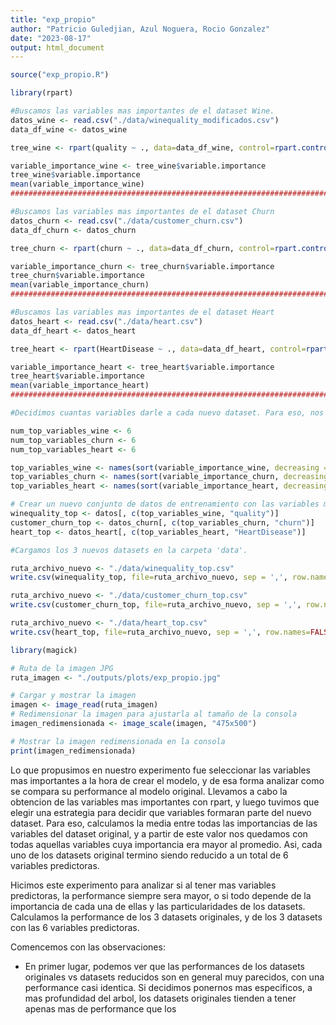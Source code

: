 ```yaml
---
title: "exp_propio"
author: "Patricio Guledjian, Azul Noguera, Rocio Gonzalez"
date: "2023-08-17"
output: html_document
---
```


```r
source("exp_propio.R")
```

```r
library(rpart)

#Buscamos las variables mas importantes de el dataset Wine.
datos_wine <- read.csv("./data/winequality_modificados.csv")
data_df_wine <- datos_wine

tree_wine <- rpart(quality ~ ., data=data_df_wine, control=rpart.control(minsplit=2, minbucket=1, maxdepth=10, cp=0, xval=0))

variable_importance_wine <- tree_wine$variable.importance
tree_wine$variable.importance
mean(variable_importance_wine)
################################################################################

#Buscamos las variables mas importantes de el dataset Churn
datos_churn <- read.csv("./data/customer_churn.csv")
data_df_churn <- datos_churn

tree_churn <- rpart(churn ~ ., data=data_df_churn, control=rpart.control(minsplit=2, minbucket=1, maxdepth=10, cp=0, xval=0))

variable_importance_churn <- tree_churn$variable.importance
tree_churn$variable.importance
mean(variable_importance_churn)
################################################################################

#Buscamos las variables mas importantes de el dataset Heart
datos_heart <- read.csv("./data/heart.csv")
data_df_heart <- datos_heart

tree_heart <- rpart(HeartDisease ~ ., data=data_df_heart, control=rpart.control(minsplit=2, minbucket=1, maxdepth=10, cp=0, xval=0))

variable_importance_heart <- tree_heart$variable.importance
tree_heart$variable.importance
mean(variable_importance_heart)
################################################################################
```

```r
#Decidimos cuantas variables darle a cada nuevo dataset. Para eso, nos quedamos con todas las variables que superen en importancia al promedio.

num_top_variables_wine <- 6
num_top_variables_churn <- 6
num_top_variables_heart <- 6

top_variables_wine <- names(sort(variable_importance_wine, decreasing = TRUE)[1:num_top_variables_wine])
top_variables_churn <- names(sort(variable_importance_churn, decreasing = TRUE)[1:num_top_variables_churn])
top_variables_heart <- names(sort(variable_importance_heart, decreasing = TRUE)[1:num_top_variables_heart])

# Crear un nuevo conjunto de datos de entrenamiento con las variables más importantes y la variable objetivo
winequality_top <- datos[, c(top_variables_wine, "quality")]
customer_churn_top <- datos_churn[, c(top_variables_churn, "churn")]
heart_top <- datos_heart[, c(top_variables_heart, "HeartDisease")]
```

```r
#Cargamos los 3 nuevos datasets en la carpeta 'data'.

ruta_archivo_nuevo <- "./data/winequality_top.csv"
write.csv(winequality_top, file=ruta_archivo_nuevo, sep = ',', row.names=FALSE)

ruta_archivo_nuevo <- "./data/customer_churn_top.csv"
write.csv(customer_churn_top, file=ruta_archivo_nuevo, sep = ',', row.names=FALSE)

ruta_archivo_nuevo <- "./data/heart_top.csv"
write.csv(heart_top, file=ruta_archivo_nuevo, sep = ',', row.names=FALSE)
```

```r

library(magick)

# Ruta de la imagen JPG
ruta_imagen <- "./outputs/plots/exp_propio.jpg"

# Cargar y mostrar la imagen
imagen <- image_read(ruta_imagen)
# Redimensionar la imagen para ajustarla al tamaño de la consola
imagen_redimensionada <- image_scale(imagen, "475x500")

# Mostrar la imagen redimensionada en la consola
print(imagen_redimensionada)

```

Lo que propusimos en nuestro experimento fue seleccionar las variables mas importantes a la hora de crear el modelo, y de esa forma analizar como se compara su performance al modelo original. Llevamos a cabo la obtencion de las variables mas importantes con rpart, y luego tuvimos que elegir una estrategia para decidir que variables formaran parte del nuevo dataset. Para eso, calculamos la media entre todas las importancias de las variables del dataset original, y a partir de este valor nos quedamos con todas aquellas variables cuya importancia era mayor al promedio. Asi, cada uno de los datasets original termino siendo reducido a un total de 6 variables predictoras.

Hicimos este experimento para analizar si al tener mas variables predictoras, la performance siempre sera mayor, o si todo depende de la importancia de cada una de ellas y las particularidades de los datasets. Calculamos la performance de los 3 datasets originales, y de los 3 datasets con las 6 variables predictoras.

Comencemos con las observaciones:

- En primer lugar, podemos ver que las performances de los datasets originales vs datasets reducidos son en general muy parecidos, con una performance casi identica. Si decidimos ponernos mas especificos, a mas profundidad del arbol, los datasets originales tienden a tener apenas mas de performance que los 




























